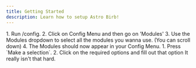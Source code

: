 ```yaml
---
title: Getting Started
description: Learn how to setup Astro Birb!
---
```



<Steps>
  <Step title="How to enable Modules">
   1. Run /config.
   2. Click on Config Menu and then go on 'Modules'
   3. Use the Modules dropdown to select all the modules you wanna use. (You can scroll down)
   4. The Modules should now appear in your Config Menu.


  </Step>
  <Step title="Module Configuration">
  1. Press `Make a selection`.
  2. Click on the required options and fill out that option
  </Step>
  <Step title="All Done">
  It really isn't that hard.
  </Step>
</Steps>